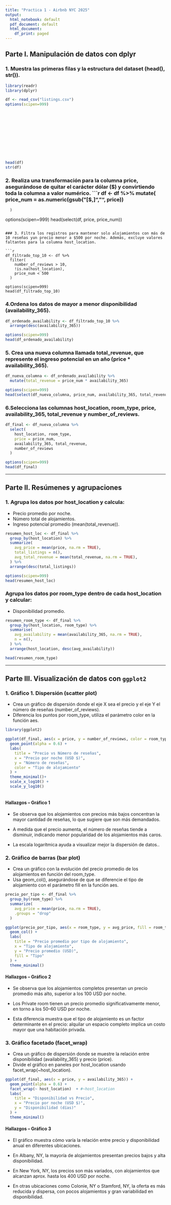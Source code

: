 ```yaml
---
title: "Practica 1 - Airbnb NYC 2025"
output:
  html_notebook: default
  pdf_document: default
  html_document:
    df_print: paged
---
```


## Parte I. Manipulación de datos con dplyr

### 1. Muestra las primeras filas y la estructura del dataset (head(), str()).
```r
library(readr)
library(dplyr)

df <- read_csv("listings.csv")
options(scipen=999)












head(df)
str(df)
```

### 2. Realiza una transformación para la columna price, asegurándose de quitar el carácter dólar ($) y convirtiendo toda la columna a valor numérico.
```r
df <- df %>%
  mutate( 
    price_num = as.numeric(gsub("[$,]", "", price))
      )
options(scipen=999)
head(select(df, price, price_num))
```

### 3. Filtra los registros para mantener solo alojamientos con más de 10 reseñas yun precio menor a $500 por noche. Además, excluye valores faltantes para la columna host_location.

```r
df_filtrado_top_10 <- df %>%
  filter(
    number_of_reviews > 10,
    !is.na(host_location),
    price_num < 500
  )

options(scipen=999)
head(df_filtrado_top_10)
```

### 4.Ordena los datos de mayor a menor disponibilidad (availability_365).
```r
df_ordenado_availability <- df_filtrado_top_10 %>%
  arrange(desc(availability_365))

options(scipen=999)
head(df_ordenado_availability)
```

### 5. Crea una nueva columna llamada total_revenue, que represente el ingreso potencial en un año (price * availability_365).

```r
df_nueva_columna <- df_ordenado_availability %>%
  mutate(total_revenue = price_num * availability_365)

options(scipen=999)
head(select(df_nueva_columna, price_num, availability_365, total_revenue))
```

### 6.Selecciona las columnas host_location, room_type, price, availability_365, total_revenue y number_of_reviews.
```r
df_final <- df_nueva_columna %>%
  select(
    host_location, room_type,
    price = price_num,
    availability_365, total_revenue,
    number_of_reviews
  )

options(scipen=999)
head(df_final)
```

---

## Parte II. Resúmenes y agrupaciones

### 1. Agrupa los datos por host_location y calcula:
- Precio promedio por noche.
- Número total de alojamientos.
- Ingreso potencial promedio (mean(total_revenue)).
```r
resumen_host_loc <- df_final %>%
  group_by(host_location) %>%
  summarize(
    avg_price = mean(price, na.rm = TRUE),
    total_listings = n(),
    avg_total_revenue = mean(total_revenue, na.rm = TRUE),
  ) %>%
  arrange(desc(total_listings))

options(scipen=999)
head(resumen_host_loc)
```

### Agrupa los datos por room_type dentro de cada host_location y calcular:
- Disponibilidad promedio.
```r
resumen_room_type <- df_final %>%
  group_by(host_location, room_type) %>%
  summarise(
    avg_availability = mean(availability_365, na.rm = TRUE),
    n = n(),
  ) %>%
  arrange(host_location, desc(avg_availability))

head(resumen_room_type)
```

---

## Parte III. Visualización de datos con ``ggplot2``

### 1. Gráfico 1. Dispersión (scatter plot)
- Crea un gráfico de dispersión donde el eje X sea el precio y el eje Y el número
de reseñas (number_of_reviews).
- Diferencia los puntos por room_type, utiliza el parámetro color en la función
aes.

```r
library(ggplot2)

ggplot(df_final, aes(x = price, y = number_of_reviews, color = room_type)) +
  geom_point(alpha = 0.6) +
  labs(
    title = "Precio vs Número de reseñas",
    x = "Precio por noche (USD $)",
    y = "Número de reseñas",
    color = "Tipo de alojamiento"
  ) +
  theme_minimal()+
  scale_x_log10() +
  scale_y_log10()
  
```
#### Hallazgos – Gráfico 1

- Se observa que los alojamientos con precios más bajos concentran la mayor cantidad de reseñas, lo que sugiere que son más demandados.

- A medida que el precio aumenta, el número de reseñas tiende a disminuir, indicando menor popularidad de los alojamientos más caros.

- La escala logarítmica ayuda a visualizar mejor la dispersión de datos..

### 2. Gráfico de barras (bar plot)
- Crea un gráfico con la evolución del precio promedio de los alojamientos en
función del room_type.  
- Usa geom_col(), asegurándose de que se diferencie el tipo de alojamiento con
el parámetro fill en la función aes.  

```r
precio_por_tipo <- df_final %>%
  group_by(room_type) %>%
  summarize(
    avg_price = mean(price, na.rm = TRUE),
    .groups = "drop"
  )

ggplot(precio_por_tipo, aes(x = room_type, y = avg_price, fill = room_type)) +
  geom_col() +
  labs(
    title = "Precio promedio por tipo de alojamiento",
    x = "Tipo de alojamiento",
    y = "Precio promedio (USD)",
    fill = "Tipo"
  ) +
  theme_minimal()
```
#### Hallazgos – Gráfico 2

- Se observa que los alojamientos completos presentan un precio promedio más alto, superior a los 100 USD por noche.

- Los Private room tienen un precio promedio significativamente menor, en torno a los 50–60 USD por noche.

- Esta diferencia muestra que el tipo de alojamiento es un factor determinante en el precio: alquilar un espacio completo implica un costo mayor que una habitación privada.


### 3. Gráfico facetado (facet_wrap)
- Crea un gráfico de dispersión donde se muestre la relación entre
disponibilidad (availability_365) y precio (price).
- Divide el gráfico en paneles por host_location usando
facet_wrap(~host_location).

```r
ggplot(df_final, aes(x = price, y = availability_365)) +
  geom_point(alpha = 0.6) +
  facet_wrap(~ host_location)  + #~host_location
  labs(
    title = "Disponibilidad vs Precio",
    x = "Precio por noche (USD $)",
    y = "Disponibilidad (días)"
  ) +
  theme_minimal()
```

#### Hallazgos – Gráfico 3

- El gráfico muestra cómo varía la relación entre precio y disponibilidad anual en diferentes ubicaciones.

- En Albany, NY, la mayoría de alojamientos presentan precios bajos y alta disponibilidad.

- En New York, NY, los precios son más variados, con alojamientos que alcanzan aprox. hasta los 400 USD por noche.

- En otras ubicaciones como Colonie, NY o Stamford, NY, la oferta es más reducida y dispersa, con pocos alojamientos y gran variabilidad en disponibilidad.

